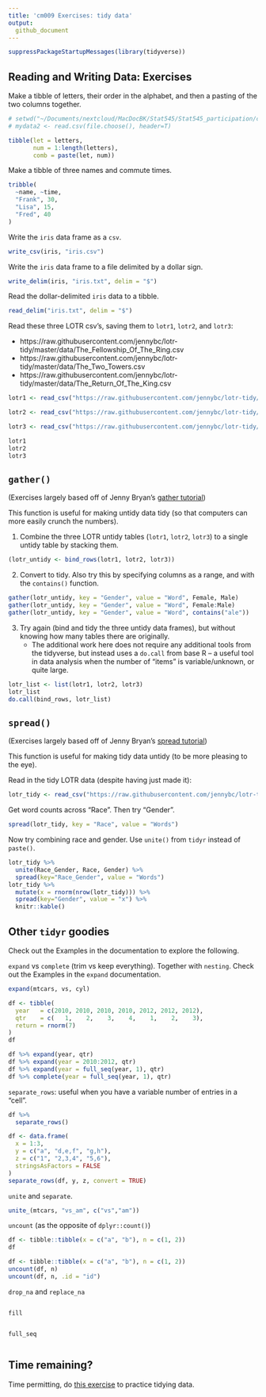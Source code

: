 ```yaml
---
title: 'cm009 Exercises: tidy data'
output:
  github_document
---
```


```r
suppressPackageStartupMessages(library(tidyverse))
```

## Reading and Writing Data: Exercises

Make a tibble of letters, their order in the alphabet, and then a pasting of the two columns together.

```r
# setwd("~/Documents/nextcloud/MacDocBK/Stat545/Stat545_participation/cm009")
# mydata2 <- read.csv(file.choose(), header=T)
```


```r
tibble(let = letters,
       num = 1:length(letters),
       comb = paste(let, num))
```

Make a tibble of three names and commute times.

```r
tribble(
  ~name, ~time,
  "Frank", 30,
  "Lisa", 15,
  "Fred", 40
)
```


Write the `iris` data frame as a `csv`. 

```r
write_csv(iris, "iris.csv")
```

Write the `iris` data frame to a file delimited by a dollar sign. 

```r
write_delim(iris, "iris.txt", delim = "$")
```

Read the dollar-delimited `iris` data to a tibble.

```r
read_delim("iris.txt", delim = "$")
```

Read these three LOTR csv's, saving them to `lotr1`, `lotr2`, and `lotr3`:

- https://raw.githubusercontent.com/jennybc/lotr-tidy/master/data/The_Fellowship_Of_The_Ring.csv
- https://raw.githubusercontent.com/jennybc/lotr-tidy/master/data/The_Two_Towers.csv
- https://raw.githubusercontent.com/jennybc/lotr-tidy/master/data/The_Return_Of_The_King.csv

```r
lotr1 <- read_csv("https://raw.githubusercontent.com/jennybc/lotr-tidy/master/data/The_Fellowship_Of_The_Ring.csv")

lotr2 <- read_csv("https://raw.githubusercontent.com/jennybc/lotr-tidy/master/data/The_Two_Towers.csv")

lotr3 <- read_csv("https://raw.githubusercontent.com/jennybc/lotr-tidy/master/data/The_Return_Of_The_King.csv")

lotr1
lotr2
lotr3
```

## `gather()`

(Exercises largely based off of Jenny Bryan's [gather tutorial](https://github.com/jennybc/lotr-tidy/blob/master/02-gather.md))

This function is useful for making untidy data tidy (so that computers can more easily crunch the numbers).

1. Combine the three LOTR untidy tables (`lotr1`, `lotr2`, `lotr3`) to a single untidy table by stacking them.  

```r
(lotr_untidy <- bind_rows(lotr1, lotr2, lotr3))
```

2. Convert to tidy. Also try this by specifying columns as a range, and with the `contains()` function.

```r
gather(lotr_untidy, key = "Gender", value = "Word", Female, Male)
gather(lotr_untidy, key = "Gender", value = "Word", Female:Male)
gather(lotr_untidy, key = "Gender", value = "Word", contains("ale"))
```

3. Try again (bind and tidy the three untidy data frames), but without knowing how many tables there are originally. 
    - The additional work here does not require any additional tools from the tidyverse, but instead uses a `do.call` from base R -- a useful tool in data analysis when the number of "items" is variable/unknown, or quite large. 

```r
lotr_list <- list(lotr1, lotr2, lotr3)
lotr_list
do.call(bind_rows, lotr_list)
```

## `spread()`

(Exercises largely based off of Jenny Bryan's [spread tutorial](https://github.com/jennybc/lotr-tidy/blob/master/03-spread.md))

This function is useful for making tidy data untidy (to be more pleasing to the eye).

Read in the tidy LOTR data (despite having just made it):

```r
lotr_tidy <- read_csv("https://raw.githubusercontent.com/jennybc/lotr-tidy/master/data/lotr_tidy.csv")
```

Get word counts across "Race". Then try "Gender". 

```r
spread(lotr_tidy, key = "Race", value = "Words")
```

Now try combining race and gender. Use `unite()` from `tidyr` instead of `paste()`. 

```r
lotr_tidy %>%
  unite(Race_Gender, Race, Gender) %>%
  spread(key="Race_Gender", value = "Words")
lotr_tidy %>%
  mutate(x = rnorm(nrow(lotr_tidy))) %>%
  spread(key="Gender", value = "x") %>%
  knitr::kable()
```

## Other `tidyr` goodies

Check out the Examples in the documentation to explore the following.

`expand` vs `complete` (trim vs keep everything). Together with `nesting`. Check out the Examples in the `expand` documentation.

```r
expand(mtcars, vs, cyl)

df <- tibble(
  year   = c(2010, 2010, 2010, 2010, 2012, 2012, 2012),
  qtr    = c(   1,    2,    3,    4,    1,    2,    3),
  return = rnorm(7)
)
df

df %>% expand(year, qtr)
df %>% expand(year = 2010:2012, qtr)
df %>% expand(year = full_seq(year, 1), qtr)
df %>% complete(year = full_seq(year, 1), qtr)
```

`separate_rows`: useful when you have a variable number of entries in a "cell".

```r
df %>% 
  separate_rows()

df <- data.frame(
  x = 1:3,
  y = c("a", "d,e,f", "g,h"),
  z = c("1", "2,3,4", "5,6"),
  stringsAsFactors = FALSE
)
separate_rows(df, y, z, convert = TRUE)

```

`unite` and `separate`.

```r
unite_(mtcars, "vs_am", c("vs","am"))

```

`uncount` (as the opposite of `dplyr::count()`)

```r
df <- tibble::tibble(x = c("a", "b"), n = c(1, 2))
df

df <- tibble::tibble(x = c("a", "b"), n = c(1, 2))
uncount(df, n)
uncount(df, n, .id = "id")
```


`drop_na` and `replace_na`

```r

```

`fill`

```r

```


`full_seq`

```r

```


## Time remaining?

Time permitting, do [this exercise](https://github.com/jennybc/lotr-tidy/blob/master/02-gather.md#exercises) to practice tidying data. 